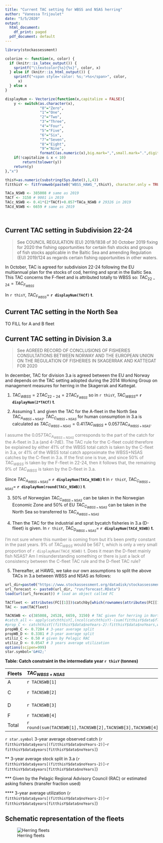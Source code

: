 ```yaml
---
title: "Current TAC setting for WBSS and NSAS herring"
author: "Vanessa Trijoulet"
date: "5/5/2020"
output:
  html_document:
    df_print: paged
  pdf_document: default
---
```


```r
library(stockassessment)

colorize <- function(x, color) {
  if (knitr::is_latex_output()) {
    sprintf("\\textcolor{%s}{%s}", color, x)
  } else if (knitr::is_html_output()) {
    sprintf("<span style='color: %s;'>%s</span>", color, 
      x)
  } else x
}

displayNum <- Vectorize(function(x,capitalize = FALSE){
    y <- switch(as.character(x),
                "0"="Zero",
                "1"="One",
                "2"="Two",
                "3"="Three",
                "4"="Four",
                "5"="Five",
                "6"="Six",
                "7"="Seven",
                "8"="Eight",
                "9"="Nine",
                formatC(as.numeric(x),big.mark=",",small.mark=".",digits=0,format="f"))
    if(!capitalize & x < 10)
        return(tolower(y))
    return(y)                
},"x")

thisY=as.numeric(substring(Sys.Date(),1,4))
fitthisY <- fitfromweb(paste0("WBSS_HAWG_",thisY), character.only = TRUE)

TACa_NSWB <- 385008 # same as 2019
TACf <- 3150 # 9001 in 2019
TACc_NSWB <- 0.41*(2*TACf)+0.057*TACa_NSWB # 29326 in 2019
TACd_NSWB <- 6659 # same as 2019




```

## Current TAC setting in Subdivision 22-24
> See COUNCIL REGULATION (EU) 2019/1838 of 30 October 2019 fixing for 2020 the fishing opportunities for certain fish stocks and groups of fish stocks applicable in the Baltic Sea and amending Regulation (EU) 2019/124 as regards certain fishing opportunities in other waters.

In October, TAC is agreed for subdivision 22-24 following the EU multiannual plan for the stocks of cod, herring and sprat in the Baltic Sea. 
This TAC concerns the F-fleet and is attributed totally to WBSS so: $TAC_{22-24}=TAC_{F_{WBSS}}$ 

In `r thisY`, $TAC_{F_{WBSS}}=$ **`r displayNum(TACf)` t**.



## Current TAC setting in the North Sea

TO FILL for A and B fleet


## Current TAC setting in Division 3.a
> See AGREED RECORD OF CONCLUSIONS OF FISHERIES CONSULTATIONS BETWEEN NORWAY AND THE EUROPEAN UNION ON THE REGULATION OF FISHERIES IN SKAGERRAK AND KATTEGAT FOR 2020

In december, TAC for division 3.a is agreed between the EU and Norway and depends on the TAC setting adopted during the 2014 Working Group on management measures for herring in the Skagerrak and Kattegat.

1. $TAC_{WBSS}=2TAC_{22-24}=2TAC_{F_{WBSS}}$ so in `r thisY`, $TAC_{WBSS}=$ **`r displayNum(2*TACf)` t**.

2. Assuming 1. and given the TAC for the A-fleet in the North Sea $TAC_{A_{WBSS+NSAS}}$, $TAC_{C_{WBSS+NSAS}}$ for human consumption in 3.a is calculated as $TAC_{C_{WBSS+NSAS}}=0.41TAC_{WBSS} + 0.057TAC_{A_{WBSS+NSAS}}$.

<span style="color:grey"> I assume the $0.057TAC_{A_{WBSS+NSAS}}$ corresponds to the part of the catch for the A-fleet in 3.a (and 4-7dE). The TAC rule for the C-fleet could therefore be explained by either 41% of the WBSS total catch is taken by the C-fleet in 3.a, or 41% of the WBSS total catch approximate the WBSS+NSAS catches by the C-fleet in 3.a. If the first one is true, and since 50% of $TAC_{WBSS}$ is taken by the F-fleet in 22-24, then it follows that, the remaining 9% of $TAC_{WBSS}$ is taken by the D-fleet in 3.a.  </span>

Since $TAC_{A_{WBSS+NSAS}}=$ **`r displayNum(TACa_NSWB)` t** in `r thisY`, $TAC_{C_{WBSS+NSAS}}=$ **`r displayNum(round(TACc_NSWB))` t**. 

3. 50% of Norwegian $TAC_{C_{WBSS+NSAS}}$ can be taken in the Norwegian Economic Zone and 50% of EU $TAC_{C_{WBSS+NSAS}}$ can be taken in the North Sea so transferred to $TAC_{A_{WBSS+NSAS}}$

4. Then the TAC for the industrial and sprat bycatch fisheries in 3.a (D-flieet) is given. In `r thisY`, $TAC_{D_{WBSS+NSAS}}=$ **`r displayNum(TACd_NSWB)` t**. 

<span style="color:grey"> I'm not sure where this number is coming from but it's been pretty constant in the past years. 9% of $TAC_{WBSS}$ would be 567 t, which is only a very small proportion of `r displayNum(TACd_NSWB)` t. Does it mean the D-fleet mainly fish NSAS? Am I misunderstanding something or there is just a lack of consistency between the C-fleet TAC rule and the D-fleet TAC rule? </span>


5. Thereafter, at HAWG, we take our own assumptions to split the above TACs in 3.a between WBSS and NSAS as follows:



```r
url_dir=paste0("https://www.stockassessment.org/datadisk/stockassessment/userdirs/user295/WBSS_HAWG_",thisY,"/") # URL of assessment directory
url_forecast <- paste0(url_dir, "run/forecast.RData")
load(url(url_forecast)) # load an object called FC 

TACfleet <- attributes(FC[[1]])$catchby[which(rownames(attributes(FC[[1]])$catchby)==as.character(thisY)),seq(1,ncol(attributes(FC[[1]])$catchby),3)]
TAC <- sum(TACfleet)

TACNSWB <- c(385008, 24528, 6659, 3150) # TAC given for herring in North Sea and western Baltic
#catch_all <- apply(catchthisY[,(ncol(catchthisY)-(sum(fitthisY$data$fleetTypes==0)-1)):ncol(catchthisY)],1,sum)
#prop_C <- catchthisY[(fitthisY$data$noYears-2):fitthisY$data$noYears,which(colnames(catchthisY)=="Obs(Fleet w.o. effort 3)")]
propWB_C <- 0.7284 # 3-year average split
propWB_D <- 0.3381 # 3-year average split
utiliz_C <- 0.50 # given by Pelagic RAC
utiliz_D <- 0.0547 # 3 years average utilization
options(scipen=999)
star.symbol='&#42;'
```

**Table: Catch constraint in the intermediate year `r thisY` (tonnes)**

Fleets| $TAC_{WBSS+NSAS}$ | $TAC_{WBSS}$| $TAC_{WBSS}$ given utilization|
:-----| :------------------| :-----| :-----------------------|
A     |    `r TACNSWB[1]`  | `r TACfleet[1]` __`r star.symbol`__| 100% = `r TACfleet[1]`|
C     |    `r TACNSWB[2]`  | `r propWB_C*100`% = `r round(propWB_C*TACNSWB[2])` __`r star.symbol``r star.symbol`__| `r utiliz_C*100`% = `r round(utiliz_C*propWB_C*TACNSWB[2])` __`r star.symbol``r star.symbol``r star.symbol`__|
D     |    `r TACNSWB[3]`  | `r propWB_D*100`% = `r round(propWB_D*TACNSWB[3])` __`r star.symbol``r star.symbol`__|`r utiliz_D*100`% = `r round(utiliz_D*propWB_D*TACNSWB[3])` __`r star.symbol``r star.symbol``r star.symbol``r star.symbol`__|
F     |    `r TACNSWB[4]`  | 100% = `r TACNSWB[4]`| 100% = `r TACNSWB[4]`|
Total | `r round(sum(TACNSWB[1],TACNSWB[2],TACNSWB[3],TACNSWB[4]))` | `r round(sum(TACfleet[1],propWB_C*TACNSWB[2],propWB_D*TACNSWB[3],TACNSWB[4]))` |  `r round(sum(TACfleet[1],utiliz_C*propWB_C*TACNSWB[2],utiliz_D*propWB_D*TACNSWB[3],TACNSWB[4]))`|


`r star.symbol` 3-year average observed catch (`r fitthisY$data$years[(fitthisY$data$noYears-2)]`-`r fitthisY$data$years[fitthisY$data$noYears]`)

** 3-year average stock split in 3.a (`r fitthisY$data$years[(fitthisY$data$noYears-2)]`-`r fitthisY$data$years[fitthisY$data$noYears]`)

*** Given by the Pelagic Regional Advisory Council (RAC) or estimated asking fishers (transfer fraction used)

**** 3-year average utilization (`r fitthisY$data$years[(fitthisY$data$noYears-2)]`-`r fitthisY$data$years[fitthisY$data$noYears]`)



## Schematic representation of the fleets

![Herring fleets](Map stocks.png)